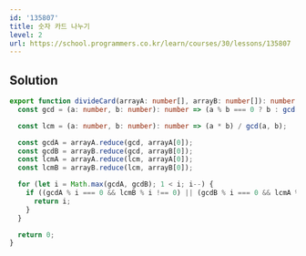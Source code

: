 ```yaml
---
id: '135807'
title: 숫자 카드 나누기
level: 2
url: https://school.programmers.co.kr/learn/courses/30/lessons/135807
---
```


## Solution

```typescript filename="solution.ts" copy
export function divideCard(arrayA: number[], arrayB: number[]): number {
  const gcd = (a: number, b: number): number => (a % b === 0 ? b : gcd(b, a % b));

  const lcm = (a: number, b: number): number => (a * b) / gcd(a, b);

  const gcdA = arrayA.reduce(gcd, arrayA[0]);
  const gcdB = arrayB.reduce(gcd, arrayB[0]);
  const lcmA = arrayA.reduce(lcm, arrayA[0]);
  const lcmB = arrayB.reduce(lcm, arrayB[0]);

  for (let i = Math.max(gcdA, gcdB); 1 < i; i--) {
    if ((gcdA % i === 0 && lcmB % i !== 0) || (gcdB % i === 0 && lcmA % i !== 0)) {
      return i;
    }
  }

  return 0;
}
```

